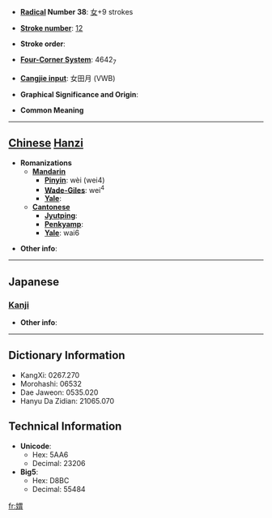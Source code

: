 * '''[[Wiktionary:Chinese radical index| Radical]] Number 38''': [[Wiktionary:Chinese radical index 女|女]]+9 strokes

* '''[[Wiktionary:Chinese total strokes index|Stroke number]]''': [[Wiktionary:Chinese total strokes index 12|12]]

* '''Stroke order''': 

* '''[[Wiktionary:Chinese four corner index|Four-Corner System]]''': 4642<sub>7</sub>

* '''[[Wiktionary:Chinese Cangjie index|Cangjie input]]''': 女田月 (VWB)

* '''Graphical Significance and Origin''': 

* '''Common Meaning'''

----

== [[Chinese]] [[Hanzi]] ==

* '''Romanizations'''
** '''[[Mandarin]]'''
*** '''[[Pinyin]]''': wèi (wei4)
*** '''[[Wade-Giles]]''': wei<sup>4</sup>
*** '''[[Yale]]''': 
** '''[[Cantonese]]'''
*** '''[[Jyutping]]''':
*** '''[[Penkyamp]]''': 
*** '''[[Yale]]''': wai6

* '''Other info''': 

----

==Japanese==
===[[Kanji]]===
{{kanji|on readings=[[い]] (i)
|kun readings=[[いもうと]] (imouto)
}}

* '''Other info''':  

----

== Dictionary Information ==

* KangXi: 0267.270
* Morohashi: 06532
* Dae Jaweon: 0535.020
* Hanyu Da Zidian: 21065.070

== Technical Information ==

* '''Unicode''':
** Hex: 5AA6
** Decimal: 23206
* '''Big5''':
** Hex: D8BC
** Decimal: 55484

[[fr:媦]]